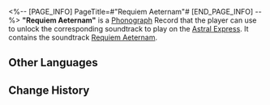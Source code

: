 <%-- [PAGE_INFO]
PageTitle=#"Requiem Aeternam"#
[END_PAGE_INFO] --%>
{{Item Infobox
|id          = 210349
|image       = Item Requiem Aeternam.png
|type        = Disk
|invCategory = Valuables
|rarity      = 3
|effect      = 
|description = A record that can be played on the Express' phonograph. It might be a chance acquisition or a gift from someone else. All sorts of memories surge up when the music plays &mdash; the smiles, encounters, touches, and the excitement of battle. Maybe that is why people still collect records even as society rapidly advances.<br />The current record contains the track "Requiem Aeternam."
}}
{{Description|''O Ena, forgive the sins of the past, let life find peace and tranquility!''}}
'''"Requiem Aeternam"''' is a [[Phonograph]] Record that the player can use to unlock the corresponding soundtrack to play on the [[Astral Express]]. It contains the soundtrack [[Requiem Aeternam]].

==Other Languages==
{{Other Languages
|en   = "Requiem Aeternam"
|zhs  = 《生灵永恒安息》
|zht  = 《生靈永恆安息》
|ja   = 『命に永恒なる安らぎを』
|ko   = ≪영혼에게 영원한 안식을≫
|es   = Requiem Aeternam
|fr   = «&nbsp;Requiem Aeternam&nbsp;»
|ru   = Requiem Aeternam
|th   = "Requiem Aeternam"
|vi   = "Sinh Linh Yên Nghỉ Vĩnh Hằng"
|de   = „Requiem Aeternam“
|id   = "Requiem Aeternam"
|pt   = "Requiem Aeternam"
}}

==Change History==
{{Change History|2.2}}